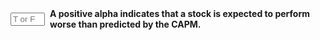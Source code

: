 ::: {.question-block}

<form onsubmit="event.preventDefault(); checkAnswerBox('module5_tf_q50','F')" style="display: flex; align-items: center; gap: 8px;">
<input type="text" id="module5_tf_q50" name="module5_tf_q50" maxlength="1" placeholder="T or F" style="width: 55px;" data-correct-answer="F" /> 
<label for="module5_tf_q50"><strong>A positive alpha indicates that a stock is expected to perform worse than predicted by the CAPM.</strong></label>
</form>

<div id="feedback-module5_tf_q50" class="feedback" data-status="" style="display:none;">
FALSE. A positive alpha means better performance than CAPM predicts.
</div>

:::
